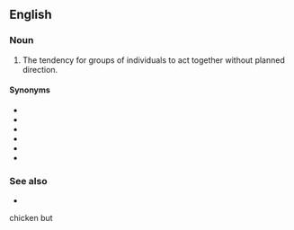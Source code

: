 ==English==

===Noun===
{{wikipedia|Herd mentality|pack mentality}}
{{en-noun|pack mentalities}}

# The tendency for groups of individuals to act together without planned direction.

====Synonyms====
* {{l|en|groupthink}}
* {{l|en|herdthink}}
* {{l|en|gang mentality}}
* {{l|en|group mentality}}
* {{l|en|herd mentality}}
* {{l|en|mob mentality}}

===See also===
* {{l|en|deindividuation}}





































































































































chicken but
